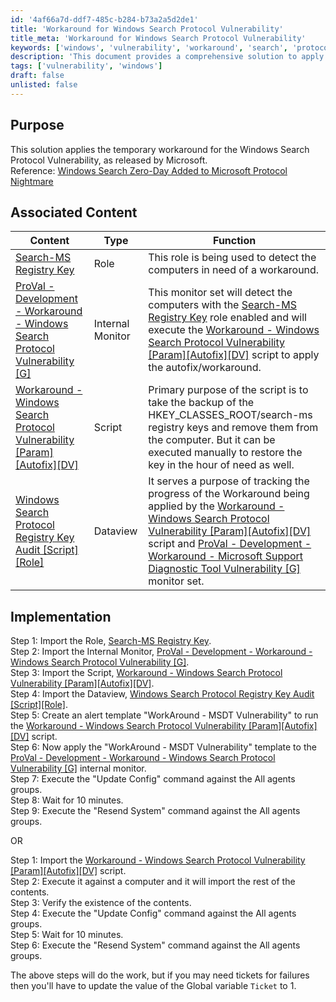 ```yaml
---
id: '4af66a7d-ddf7-485c-b284-b73a2a5d2de1'
title: 'Workaround for Windows Search Protocol Vulnerability'
title_meta: 'Workaround for Windows Search Protocol Vulnerability'
keywords: ['windows', 'vulnerability', 'workaround', 'search', 'protocol']
description: 'This document provides a comprehensive solution to apply a temporary workaround for the Windows Search Protocol Vulnerability as released by Microsoft. It includes associated content, implementation steps, and necessary roles and scripts to effectively manage the vulnerability.'
tags: ['vulnerability', 'windows']
draft: false
unlisted: false
---
```

## Purpose

This solution applies the temporary workaround for the Windows Search Protocol Vulnerability, as released by Microsoft.  
Reference: [Windows Search Zero-Day Added to Microsoft Protocol Nightmare](https://www.bleepingcomputer.com/news/security/new-windows-search-zero-day-added-to-microsoft-protocol-nightmare/)

## Associated Content

| Content                                                                                                      | Type          | Function                                                                                                                                                                                                                   |
|--------------------------------------------------------------------------------------------------------------|---------------|---------------------------------------------------------------------------------------------------------------------------------------------------------------------------------------------------------------------------|
| [Search-MS Registry Key](https://proval.itglue.com/DOC-5078775-10080552)                                   | Role          | This role is being used to detect the computers in need of a workaround.                                                                                                                                                 |
| [ProVal - Development - Workaround - Windows Search Protocol Vulnerability [G]](https://proval.itglue.com/DOC-5078775-10080562) | Internal Monitor | This monitor set will detect the computers with the [Search-MS Registry Key](https://proval.itglue.com/DOC-5078775-10080552) role enabled and will execute the [Workaround - Windows Search Protocol Vulnerability [Param][Autofix][DV]](https://proval.itglue.com/DOC-5078775-10080536) script to apply the autofix/workaround. |
| [Workaround - Windows Search Protocol Vulnerability [Param][Autofix][DV]](https://proval.itglue.com/DOC-5078775-10080536) | Script        | Primary purpose of the script is to take the backup of the HKEY_CLASSES_ROOT/search-ms registry keys and remove them from the computer. But it can be executed manually to restore the key in the hour of need as well.   |
| [Windows Search Protocol Registry Key Audit [Script][Role]](https://proval.itglue.com/DOC-5078775-10080544) | Dataview      | It serves a purpose of tracking the progress of the Workaround being applied by the [Workaround - Windows Search Protocol Vulnerability [Param][Autofix][DV]](https://proval.itglue.com/DOC-5078775-10080536) script and [ProVal - Development - Workaround - Microsoft Support Diagnostic Tool Vulnerability [G]](https://proval.itglue.com/DOC-5078775-10072205) monitor set. |

## Implementation

Step 1: Import the Role, [Search-MS Registry Key](https://proval.itglue.com/DOC-5078775-10080552).  
Step 2: Import the Internal Monitor, [ProVal - Development - Workaround - Windows Search Protocol Vulnerability [G]](https://proval.itglue.com/DOC-5078775-10080562).  
Step 3: Import the Script, [Workaround - Windows Search Protocol Vulnerability [Param][Autofix][DV]](https://proval.itglue.com/DOC-5078775-10080536).  
Step 4: Import the Dataview, [Windows Search Protocol Registry Key Audit [Script][Role]](https://proval.itglue.com/DOC-5078775-10080544).  
Step 5: Create an alert template "WorkAround - MSDT Vulnerability" to run the [Workaround - Windows Search Protocol Vulnerability [Param][Autofix][DV]](https://proval.itglue.com/DOC-5078775-10080536) script.  
Step 6: Now apply the "WorkAround - MSDT Vulnerability" template to the [ProVal - Development - Workaround - Windows Search Protocol Vulnerability [G]](https://proval.itglue.com/DOC-5078775-10080562) internal monitor.  
Step 7: Execute the "Update Config" command against the All agents groups.  
Step 8: Wait for 10 minutes.  
Step 9: Execute the "Resend System" command against the All agents groups.  

OR  

Step 1: Import the [Workaround - Windows Search Protocol Vulnerability [Param][Autofix][DV]](https://proval.itglue.com/DOC-5078775-10080536) script.  
Step 2: Execute it against a computer and it will import the rest of the contents.  
Step 3: Verify the existence of the contents.  
Step 4: Execute the "Update Config" command against the All agents groups.  
Step 5: Wait for 10 minutes.  
Step 6: Execute the "Resend System" command against the All agents groups.  

The above steps will do the work, but if you may need tickets for failures then you'll have to update the value of the Global variable `Ticket` to 1.











